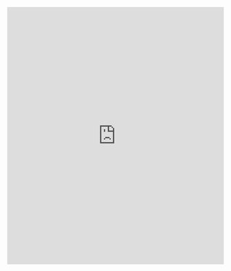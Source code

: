 <embed src="https://docs.google.com/presentation/d/1JoRfYC4SpHn9K9EgmpoaauPeyIa67y1Zrid9OoNq-Rk/edit?usp=sharing" width="100%" height="600px" type="application/pdf">
